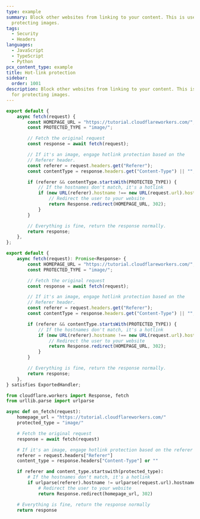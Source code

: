 ```yaml
---
type: example
summary: Block other websites from linking to your content. This is useful for
  protecting images.
tags:
  - Security
  - Headers
languages:
  - JavaScript
  - TypeScript
  - Python
pcx_content_type: example
title: Hot-link protection
sidebar:
  order: 1001
description: Block other websites from linking to your content. This is useful
  for protecting images.
---
```



<Tabs syncKey="workersExamples"> <TabItem label="JavaScript" icon="seti:javascript">

```js
export default {
	async fetch(request) {
		const HOMEPAGE_URL = "https://tutorial.cloudflareworkers.com/";
		const PROTECTED_TYPE = "image/";

		// Fetch the original request
		const response = await fetch(request);

		// If it's an image, engage hotlink protection based on the
		// Referer header.
		const referer = request.headers.get("Referer");
		const contentType = response.headers.get("Content-Type") || "";

		if (referer && contentType.startsWith(PROTECTED_TYPE)) {
			// If the hostnames don't match, it's a hotlink
			if (new URL(referer).hostname !== new URL(request.url).hostname) {
				// Redirect the user to your website
				return Response.redirect(HOMEPAGE_URL, 302);
			}
		}

		// Everything is fine, return the response normally.
		return response;
	},
};
```

</TabItem> <TabItem label="TypeScript" icon="seti:typescript">

```ts
export default {
	async fetch(request): Promise<Response> {
		const HOMEPAGE_URL = "https://tutorial.cloudflareworkers.com/";
		const PROTECTED_TYPE = "image/";

		// Fetch the original request
		const response = await fetch(request);

		// If it's an image, engage hotlink protection based on the
		// Referer header.
		const referer = request.headers.get("Referer");
		const contentType = response.headers.get("Content-Type") || "";

		if (referer && contentType.startsWith(PROTECTED_TYPE)) {
			// If the hostnames don't match, it's a hotlink
			if (new URL(referer).hostname !== new URL(request.url).hostname) {
				// Redirect the user to your website
				return Response.redirect(HOMEPAGE_URL, 302);
			}
		}

		// Everything is fine, return the response normally.
		return response;
	},
} satisfies ExportedHandler;
```

</TabItem> <TabItem label="Python" icon="seti:python">

```py
from cloudflare.workers import Response, fetch
from urllib.parse import urlparse

async def on_fetch(request):
    homepage_url = "https://tutorial.cloudflareworkers.com/"
    protected_type = "image/"

    # Fetch the original request
    response = await fetch(request)

    # If it's an image, engage hotlink protection based on the referer header
    referer = request.headers["Referer"]
    content_type = response.headers["Content-Type"] or ""

    if referer and content_type.startswith(protected_type):
        # If the hostnames don't match, it's a hotlink
        if urlparse(referer).hostname != urlparse(request.url).hostname:
            # Redirect the user to your website
            return Response.redirect(homepage_url, 302)

    # Everything is fine, return the response normally
    return response
```

</TabItem> </Tabs>
